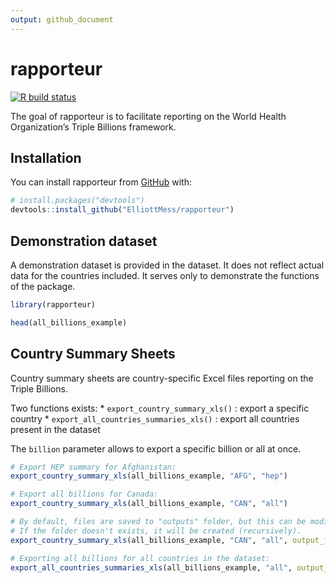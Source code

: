 ```yaml
---
output: github_document
---
```


# rapporteur

<!-- badges: start -->
[![R build status](https://github.com/ElliottMess/rapporteur/workflows/R-CMD-check/badge.svg)](https://github.com/elliottMess/rapporteur/actions)
<!-- badges: end -->

The goal of rapporteur is to facilitate reporting on the World Health Organization’s Triple Billions framework.

## Installation

You can install rapporteur from [GitHub](https://github.com/) with:

```r
# install.packages("devtools")
devtools::install_github("ElliottMess/rapporteur")
```

## Demonstration dataset

A demonstration dataset is provided in the dataset. It does not reflect actual data for the countries included. It serves only to demonstrate the functions of the package.

```r
library(rapporteur)

head(all_billions_example)

```

## Country Summary Sheets

Country summary sheets are country-specific Excel files reporting on the Triple Billions.

Two functions exists:
* `export_country_summary_xls()` : export a specific country
* `export_all_countries_summaries_xls()` : export all countries present in the dataset

The `billion` parameter allows to export a specific billion or all at once.

```r
# Export HEP summary for Afghanistan:
export_country_summary_xls(all_billions_example, "AFG", "hep")

# Export all billions for Canada:
export_country_summary_xls(all_billions_example, "CAN", "all")

# By default, files are saved to "outputs" folder, but this can be modified with `output_folder'.
# If the folder doesn't exists, it will be created (recursively).
export_country_summary_xls(all_billions_example, "CAN", "all", output_folder = "outputs/all/CAN")

# Exporting all billions for all countries in the dataset:
export_all_countries_summaries_xls(all_billions_example, "all", output_folder = "outputs/all")

```
